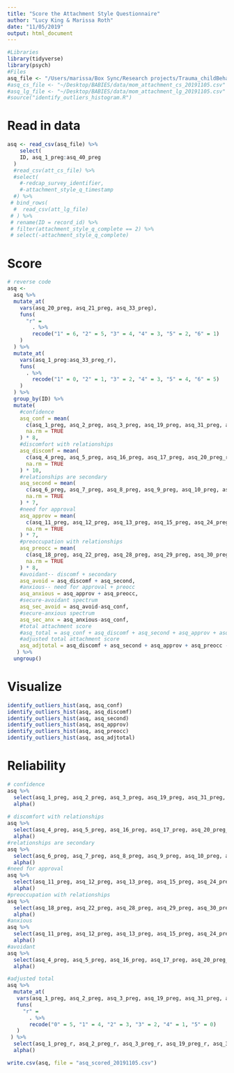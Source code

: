 ```yaml
---
title: "Score the Attachment Style Questionnaire"
author: "Lucy King & Marissa Roth"
date: "11/05/2019"
output: html_document
---
```


```r
#Libraries
library(tidyverse)
library(psych)
#Files
asq_file <- "/Users/marissa/Box Sync/Research projects/Trauma_childBehavior/PregFollowUpData_20191105.csv"
#asq_cs_file <- "~/Desktop/BABIES/data/mom_attachment_cs_20191105.csv"
#asq_lg_file <- "~/Desktop/BABIES/data/mom_attachment_lg_20191105.csv"
#source("identify_outliers_histogram.R")
```

# Read in data
```r
asq <- read_csv(asq_file) %>% 
    select(
    ID, asq_1_preg:asq_40_preg
  )
  #read_csv(att_cs_file) %>% 
  #select(
    #-redcap_survey_identifier,
    #-attachment_style_q_timestamp
  #) %>% 
 # bind_rows(
  #  read_csv(att_lg_file)
 # ) %>% 
 # rename(ID = record_id) %>% 
 # filter(attachment_style_q_complete == 2) %>% 
 # select(-attachment_style_q_complete)
```

# Score 
```r
# reverse code
asq <-
  asq %>% 
  mutate_at(
    vars(asq_20_preg, asq_21_preg, asq_33_preg),
    funs(
      "r" =
        . %>% 
        recode("1" = 6, "2" = 5, "3" = 4, "4" = 3, "5" = 2, "6" = 1)
    )
  ) %>% 
  mutate_at(
    vars(asq_1_preg:asq_33_preg_r),
    funs(
      . %>%
        recode("1" = 0, "2" = 1, "3" = 2, "4" = 3, "5" = 4, "6" = 5)
    )
  ) %>% 
  group_by(ID) %>% 
  mutate(
    #confidence
    asq_conf = mean(
      c(asq_1_preg, asq_2_preg, asq_3_preg, asq_19_preg, asq_31_preg, asq_33_preg_r, asq_37_preg, asq_38_preg),
      na.rm = TRUE
    ) * 8,
    #discomfort with relationships
    asq_discomf = mean(
      c(asq_4_preg, asq_5_preg, asq_16_preg, asq_17_preg, asq_20_preg_r, asq_21_preg_r, asq_23_preg, asq_25_preg, asq_26_preg, asq_34_preg),
      na.rm = TRUE
    ) * 10,
    #relationships are secondary
    asq_second = mean(
      c(asq_6_preg, asq_7_preg, asq_8_preg, asq_9_preg, asq_10_preg, asq_14_preg, asq_36_preg),
      na.rm = TRUE
    ) * 7,
    #need for approval
    asq_approv = mean(
      c(asq_11_preg, asq_12_preg, asq_13_preg, asq_15_preg, asq_24_preg, asq_27_preg, asq_35_preg),
      na.rm = TRUE
    ) * 7,
    #preoccupation with relationships
    asq_preocc = mean(
      c(asq_18_preg, asq_22_preg, asq_28_preg, asq_29_preg, asq_30_preg, asq_32_preg, asq_39_preg, asq_40_preg),
      na.rm = TRUE
    ) * 8,
    #avoidant-- discomf + secondary
    asq_avoid = asq_discomf + asq_second,
    #anxious-- need for approval + preocc
    asq_anxious = asq_approv + asq_preocc,
    #secure-avoidant spectrum
    asq_sec_avoid = asq_avoid-asq_conf,
    #secure-anxious spectrum
    asq_sec_anx = asq_anxious-asq_conf,
    #total attachment score
    #asq_total = asq_conf + asq_discomf + asq_second + asq_approv + asq_preocc,
    #adjusted total attachment score
    asq_adjtotal = asq_discomf + asq_second + asq_approv + asq_preocc - asq_conf
   ) %>% 
  ungroup()
```

# Visualize
```r
identify_outliers_hist(asq, asq_conf)
identify_outliers_hist(asq, asq_discomf)
identify_outliers_hist(asq, asq_second)
identify_outliers_hist(asq, asq_approv)
identify_outliers_hist(asq, asq_preocc)
identify_outliers_hist(asq, asq_adjtotal)
```

# Reliability
```r
# confidence 
asq %>% 
  select(asq_1_preg, asq_2_preg, asq_3_preg, asq_19_preg, asq_31_preg, asq_33_preg_r, asq_37_preg, asq_38_preg) %>% 
  alpha()
 
# discomfort with relationships  
asq %>% 
  select(asq_4_preg, asq_5_preg, asq_16_preg, asq_17_preg, asq_20_preg_r, asq_21_preg_r, asq_23_preg, asq_25_preg, asq_26_preg, asq_34_preg) %>% 
  alpha()
#relationships are secondary
asq %>% 
  select(asq_6_preg, asq_7_preg, asq_8_preg, asq_9_preg, asq_10_preg, asq_14_preg, asq_36_preg) %>% 
  alpha()
#need for approval
asq %>% 
  select(asq_11_preg, asq_12_preg, asq_13_preg, asq_15_preg, asq_24_preg, asq_27_preg, asq_35_preg) %>% 
  alpha()
#preoccupation with relationships
asq %>% 
  select(asq_18_preg, asq_22_preg, asq_28_preg, asq_29_preg, asq_30_preg, asq_32_preg, asq_39_preg, asq_40_preg) %>% 
  alpha()
#anxious
asq %>% 
  select(asq_11_preg, asq_12_preg, asq_13_preg, asq_15_preg, asq_24_preg, asq_27_preg, asq_35_preg,asq_18_preg, asq_22_preg, asq_28_preg, asq_29_preg, asq_30_preg, asq_32_preg, asq_39_preg, asq_40_preg) %>% 
  alpha()
#avoidant
asq %>% 
  select(asq_4_preg, asq_5_preg, asq_16_preg, asq_17_preg, asq_20_preg_r, asq_21_preg_r, asq_23_preg, asq_25_preg, asq_26_preg, asq_34_preg, asq_6_preg, asq_7_preg, asq_8_preg, asq_9_preg, asq_10_preg, asq_14_preg, asq_36_preg) %>% 
  alpha()

#adjusted total
asq %>% 
  mutate_at(
   vars(asq_1_preg, asq_2_preg, asq_3_preg, asq_19_preg, asq_31_preg, asq_37_preg, asq_38_preg),
   funs(
     "r" =
       . %>%
       recode("0" = 5, "1" = 4, "2" = 3, "3" = 2, "4" = 1, "5" = 0)
   )
 ) %>% 
  select(asq_1_preg_r, asq_2_preg_r, asq_3_preg_r, asq_19_preg_r, asq_31_preg_r, asq_37_preg_r, asq_33_preg, asq_38_preg_r, asq_4_preg, asq_5_preg, asq_16_preg, asq_17_preg, asq_20_preg_r, asq_21_preg_r, asq_23_preg, asq_25_preg, asq_26_preg, asq_34_preg, asq_6_preg, asq_7_preg, asq_8_preg, asq_9_preg, asq_10_preg, asq_14_preg, asq_36_preg, asq_11_preg, asq_12_preg, asq_13_preg, asq_15_preg, asq_24_preg, asq_27_preg, asq_35_preg,asq_18_preg, asq_22_preg, asq_28_preg, asq_29_preg, asq_30_preg, asq_32_preg, asq_39_preg, asq_40_preg) %>% 
  alpha()
```
```r
write.csv(asq, file = "asq_scored_20191105.csv")
```

